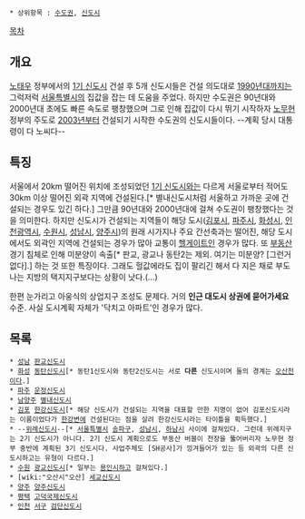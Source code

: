 * 상위항목 : [[수도권]], [[신도시]]

[[목차]]

== 개요 ==
[[노태우]] 정부에서의 [[1기 신도시]] 건설 후 5개 신도시들은 건설 의도대로 [[1990년대]]까지는 그럭저럭 [[서울특별시]]의 집값을 잡는 데 도움을 주었다. 하지만 수도권은 90년대와 2000년대 초에도 빠른 속도로 팽창했으며 그로 인해 집값이 다시 뛰기 시작하자 [[노무현]] 정부의 주도로 [[2003년]]부터 건설되기 시작한 수도권의 신도시들이다. --계획 당시 대통령이 다 노씨다--

== 특징 ==
서울에서 20km 떨어진 위치에 조성되었던 [[1기 신도시]]와는 다르게 서울로부터 적어도 30km 이상 떨어진 외곽 지역에 건설된다.[* 별내신도시처럼 서울하고 가까운 곳에 건설되는 경우도 있긴 하다.] 그만큼 90년대와 2000년대에 걸쳐 수도권이 팽창했다는 것을 의미한다. 하지만 신도시가 건설되는 지역들이 해당 도시([[김포시]], [[파주시]], [[화성시]], [[인천광역시]], [[수원시]], [[성남시]], [[양주시]])의 원래 시가지나 주요 간선축과는 떨어진, 해당 도시에서도 외곽인 지역에 건설되는 경우가 많아 교통이 [[헬게이트]]인 경우가 많다. 또 [[부동산]] 경기 침체로 인해 미분양이 속출[* 판교, 광교나 동탄2는 제외. 여기는 미분양? [그런거 없다].] 하는 것 또한 특징이다. 그래도 헐값에라도 집이 팔리긴 해서 다 지은 채로 부도나는 지방의 택지지구보다는 상황이 낫다.(...)

한편 눈가리고 아웅식의 상업지구 조성도 문제다. 거의 '''인근 대도시 상권에 묻어가세요''' 수준. 사실 도시계획 자체가 '닥치고 아파트'인 경우가 많다.

== 목록 ==
 * [[성남시|성남]] [[판교신도시]]
 * [[화성시|화성]] [[동탄신도시]][* 동탄1신도시와 동탄2신도시는 서로 '''다른''' 신도시이며 둘의 경계는 [[오산천]]이다.]
 * [[파주시|파주]] [[운정신도시]]
 * [[남양주시|남양주]] [[별내신도시]]
 * [[김포시|김포]] [[한강신도시]][* 해당 신도시가 건설되는 지역을 대표할 만한 지명이 없어 김포신도시라는 이름이었다가 [[한강]]변에 건설된다는 점을 살려 한강신도시라는 타이틀을 획득했다.]
 * --[[위례신도시]]--[* [[서울특별시]] [[송파구]], [[성남시]], [[하남시]] 사이에 걸쳐있다. 그런데 위례지구는 2기 신도시가 아니다. 2기 신도시 계획으로도 부동산 버블이 천장을 뚫어버리자 노무현 정부 중반에 계획된 3기 신도시다. 사업주체도 [SH공사]가 낑겨들어가 있는 등 외곽의 다른 신도시하고는 유형이 다르다.]
 * [[수원시|수원]] [[광교신도시]][* 일부는 [[용인시]]하고 걸쳐있다.]
 * [wiki:"오산시"오산] [[세교신도시]]
 * [[양주시|양주]] [[양주신도시]]
 * [[평택시|평택]] [[고덕국제신도시]]
 * [[인천광역시|인천]] [[서구(인천)|서구]] [[검단신도시]]
